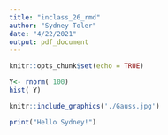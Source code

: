 ```yaml
---
title: "inclass_26_rmd"
author: "Sydney Toler"
date: "4/22/2021"
output: pdf_document
---
```


```r
knitr::opts_chunk$set(echo = TRUE)
```

```r
Y<- rnorm( 100)
hist( Y)

knitr::include_graphics('./Gauss.jpg')

print("Hello Sydney!")
```

